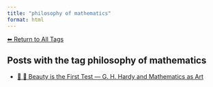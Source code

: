 ```yaml
---
title: "philosophy of mathematics"
format: html
---
```


[⬅ Return to All Tags](../tags.qmd)

## Posts with the tag **philosophy of mathematics**

- [📘 🧮 Beauty is the First Test — G. H. Hardy and Mathematics as Art](/posts/mathematics/mathematical-beauty.html)
